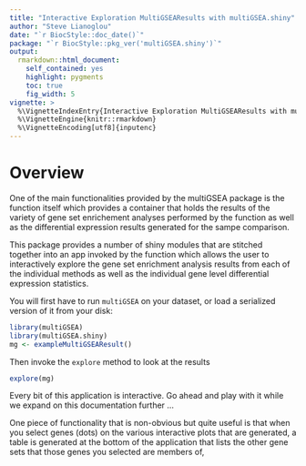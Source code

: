 ```yaml
---
title: "Interactive Exploration MultiGSEAResults with multiGSEA.shiny"
author: "Steve Lianoglou"
date: "`r BiocStyle::doc_date()`"
package: "`r BiocStyle::pkg_ver('multiGSEA.shiny')`"
output:
  rmarkdown::html_document:
    self_contained: yes
    highlight: pygments
    toc: true
    fig_width: 5
vignette: >
  %\VignetteIndexEntry{Interactive Exploration MultiGSEAResults with multiGSEA.shiny}
  %\VignetteEngine{knitr::rmarkdown}
  %\VignetteEncoding[utf8]{inputenc}
---
```


# Overview

One of the main functionalities provided by the multiGSEA package is the
\code{multiGSEA} function itself which provides a container that holds the
results of the variety of gene set enrichement analyses performed by the
function as well as the differential expression results generated for the
sampe comparison.

This package provides a number of shiny modules that are stitched together
into an app invoked by the \code{explore} function which allows the user
to interactively explore the gene set enrichment analysis results from each
of the individual methods as well as the individual gene level differential
expression statistics.

You will first have to run `multiGSEA` on your dataset, or load a serialized
version of it from your disk:

```r
library(multiGSEA)
library(multiGSEA.shiny)
mg <- exampleMultiGSEAResult()
```

Then invoke the `explore` method to look at the results

```r
explore(mg)
```

Every bit of this application is interactive. Go ahead and play with it while
we expand on this documentation further ...


One piece of functionality that is non-obvious but quite useful is that when
you select genes (dots) on the various interactive plots that are generated,
a table is generated at the bottom of the application that lists the other
gene sets that those genes you selected are members of,
